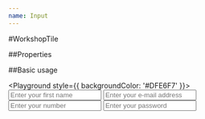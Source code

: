 ```yaml
---
name: Input
---
```



#WorkshopTile

##Properties

<PropsTable of={Input} />

##Basic usage

<Playground style={{ backgroundColor: '#DFE6F7' }}>
  <Input
 label="Name"
 placeholder='Enter your first name'
 type='text'
  />
  <Input
 label="E-mail"
 placeholder='Enter your e-mail address'
 type='email'
  />
  <Input
 label="Number"
 placeholder='Enter your number'
 type='number'
  />
    <Input
 label="Password"
 placeholder='Enter your password'
 type='password'
  />
</Playground>

